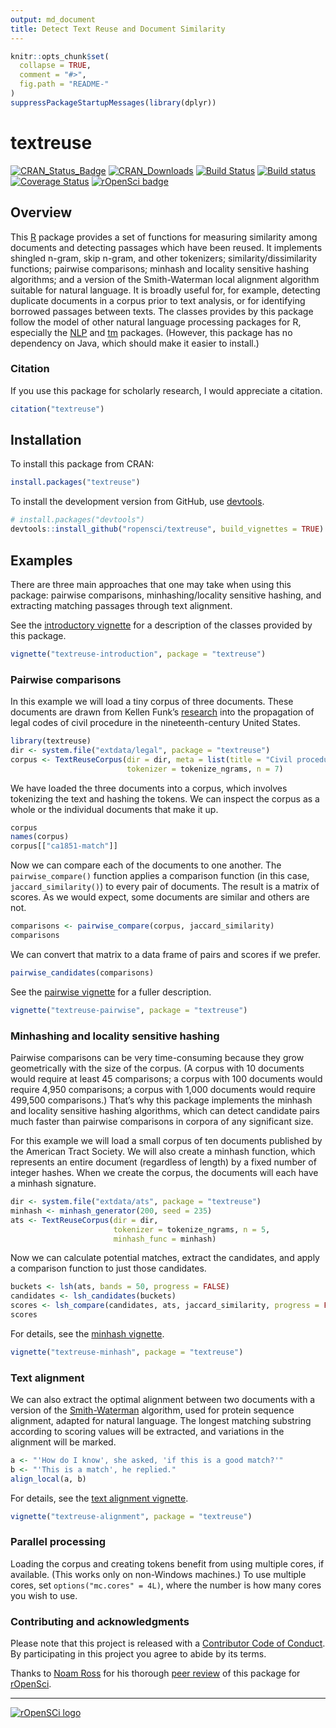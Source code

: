 ```yaml
---
output: md_document
title: Detect Text Reuse and Document Similarity
---
```


<!-- README.md is generated from README.Rmd. Please edit that file -->

```r
knitr::opts_chunk$set(
  collapse = TRUE,
  comment = "#>",
  fig.path = "README-"
)
suppressPackageStartupMessages(library(dplyr))
```

# textreuse

[![CRAN_Status_Badge](http://www.r-pkg.org/badges/version/textreuse)](https://cran.r-project.org/package=textreuse)
[![CRAN_Downloads](http://cranlogs.r-pkg.org/badges/grand-total/textreuse)](https://cran.r-project.org/package=textreuse)
[![Build Status](https://travis-ci.org/ropensci/textreuse.svg?branch=master)](https://travis-ci.org/ropensci/textreuse) 
[![Build status](https://ci.appveyor.com/api/projects/status/9qwf0473xi8cyuoh/branch/master?svg=true)](https://ci.appveyor.com/project/lmullen/textreuse-6xljc/branch/master)
[![Coverage Status](https://img.shields.io/codecov/c/github/ropensci/textreuse/master.svg)](https://codecov.io/github/ropensci/textreuse?branch=master)
[![rOpenSci badge](https://badges.ropensci.org/20_status.svg)](https://github.com/ropensci/onboarding/issues/20)

## Overview

This [R](https://www.r-project.org/) package provides a set of functions for measuring similarity among documents and detecting passages which have been reused. It implements shingled n-gram, skip n-gram, and other tokenizers; similarity/dissimilarity functions; pairwise comparisons; minhash and locality sensitive hashing algorithms; and a version of the Smith-Waterman local alignment algorithm suitable for natural language. It is broadly useful for, for example, detecting duplicate documents in a corpus prior to text analysis, or for identifying borrowed passages between texts. The classes provides by this package follow the model of other natural language processing packages for R, especially the [NLP](https://cran.r-project.org/package=NLP) and [tm](https://cran.r-project.org/package=tm) packages. (However, this package has no dependency on Java, which should make it easier to install.)

### Citation

If you use this package for scholarly research, I would appreciate a citation.

```r
citation("textreuse")
```

## Installation

To install this package from CRAN:

```r
install.packages("textreuse")
```

To install the development version from GitHub, use [devtools](https://github.com/hadley/devtools).  

```r
# install.packages("devtools")
devtools::install_github("ropensci/textreuse", build_vignettes = TRUE)
```

## Examples

There are three main approaches that one may take when using this package: pairwise comparisons, minhashing/locality sensitive hashing, and extracting matching passages through text alignment.

See the [introductory vignette](https://cran.r-project.org/package=textreuse/vignettes/textreuse-introduction.html) for a description of the classes provided by this package.

```r
vignette("textreuse-introduction", package = "textreuse")
```

### Pairwise comparisons

In this example we will load a tiny corpus of three documents. These documents are drawn from Kellen Funk's [research](http://kellenfunk.org/field-code/) into the propagation of legal codes of civil procedure in the nineteenth-century United States.

```r
library(textreuse)
dir <- system.file("extdata/legal", package = "textreuse")
corpus <- TextReuseCorpus(dir = dir, meta = list(title = "Civil procedure"),
                          tokenizer = tokenize_ngrams, n = 7)
```

We have loaded the three documents into a corpus, which involves tokenizing the text and hashing the tokens. We can inspect the corpus as a whole or the individual documents that make it up.

```r
corpus
names(corpus)
corpus[["ca1851-match"]]
```

Now we can compare each of the documents to one another. The `pairwise_compare()` function applies a comparison function (in this case, `jaccard_similarity()`) to every pair of documents. The result is a matrix of scores. As we would expect, some documents are similar and others are not.

```r
comparisons <- pairwise_compare(corpus, jaccard_similarity)
comparisons
```

We can convert that matrix to a data frame of pairs and scores if we prefer.

```r
pairwise_candidates(comparisons)
```

See the [pairwise vignette](https://cran.r-project.org/package=textreuse/vignettes/textreuse-pairwise.html) for a fuller description.

```r
vignette("textreuse-pairwise", package = "textreuse")
```

### Minhashing and locality sensitive hashing

Pairwise comparisons can be very time-consuming because they grow geometrically with the size of the corpus. (A corpus with 10 documents would require at least 45 comparisons; a corpus with 100 documents would require 4,950 comparisons; a corpus with 1,000 documents would require 499,500 comparisons.) That's why this package implements the minhash and locality sensitive hashing algorithms, which can detect candidate pairs much faster than pairwise comparisons in corpora of any significant size. 

For this example we will load a small corpus of ten documents published by the American Tract Society. We will also create a minhash function, which represents an entire document (regardless of length) by a fixed number of integer hashes. When we create the corpus, the documents will each have a minhash signature.

```r
dir <- system.file("extdata/ats", package = "textreuse")
minhash <- minhash_generator(200, seed = 235)
ats <- TextReuseCorpus(dir = dir,
                       tokenizer = tokenize_ngrams, n = 5,
                       minhash_func = minhash)
```

Now we can calculate potential matches, extract the candidates, and apply a comparison function to just those candidates.

```r
buckets <- lsh(ats, bands = 50, progress = FALSE)
candidates <- lsh_candidates(buckets)
scores <- lsh_compare(candidates, ats, jaccard_similarity, progress = FALSE)
scores
```

For details, see the [minhash vignette](https://cran.r-project.org/package=textreuse/vignettes/textreuse-minhash.html).

```r
vignette("textreuse-minhash", package = "textreuse")
```

### Text alignment

We can also extract the optimal alignment between two documents with a version of the  [Smith-Waterman](https://en.wikipedia.org/wiki/Smith-Waterman_algorithm) algorithm, used for protein sequence alignment, adapted for natural language. The longest matching substring according to scoring values will be extracted, and variations in the alignment will be marked.

```r
a <- "'How do I know', she asked, 'if this is a good match?'"
b <- "'This is a match', he replied."
align_local(a, b)
```

For details, see the [text alignment vignette](https://cran.r-project.org/package=textreuse/vignettes/textreuse-alignment.html).

```r
vignette("textreuse-alignment", package = "textreuse")
```

### Parallel processing

Loading the corpus and creating tokens benefit from using multiple cores, if available. (This works only on non-Windows machines.) To use multiple cores, set `options("mc.cores" = 4L)`, where the number is how many cores you wish to use.

### Contributing and acknowledgments

Please note that this project is released with a [Contributor Code of Conduct](https://github.com/ropensci/textreuse/blob/master/CONDUCT.md). By participating in this project you agree to abide by its terms.

Thanks to [Noam Ross](http://www.noamross.net/) for his thorough [peer review](https://github.com/ropensci/onboarding/issues/20) of this package for [rOpenSci](https://ropensci.org/).

------------------------------------------------------------------------

[![rOpenSCi logo](http://ropensci.org/public_images/github_footer.png)](http://ropensci.org)
